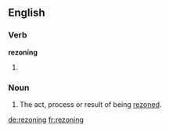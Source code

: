 ==English==

===Verb===
'''rezoning'''

# {{third-person singular of|[[rezone]]}}

===Noun===
{{en-noun}}

# The act, process or result of being [[rezone]]d.

[[de:rezoning]]
[[fr:rezoning]]